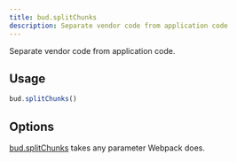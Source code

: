 ```yaml
---
title: bud.splitChunks
description: Separate vendor code from application code
---
```


Separate vendor code from application code.

## Usage

```js title=bud.config.js
bud.splitChunks()
```

## Options

[bud.splitChunks](/docs/bud.splitChunks) takes any parameter Webpack does.
